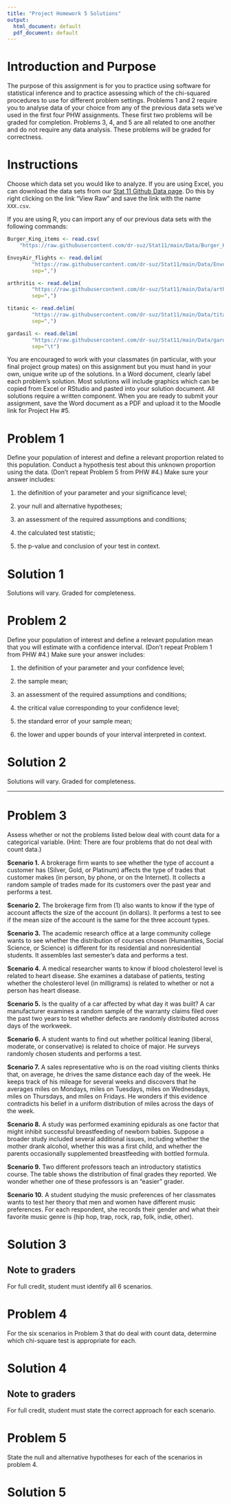 ```yaml
---
title: "Project Homework 5 Solutions"
output:
  html_document: default
  pdf_document: default
---
```


# Introduction and Purpose 

The purpose of this assignment is for you to practice using software for statistical inference and to practice assessing which of the chi-squared procedures to use for different problem settings. Problems 1 and 2 require you to analyse data of your choice from any of the previous data sets we've used in the first four PHW assignments. These first two problems will be graded for completion. Problems 3, 4, and 5 are all related to one another and do not require any data analysis. These problems will be graded for correctness. 

# Instructions

Choose which data set you would like to analyze. If you are using Excel, you can download the data sets from our [Stat 11 Github Data page](https://github.com/dr-suz/Stat11/tree/main/Data). Do this by right clicking on the link "View Raw" and save the link with the name `XXX.csv`. 

If you are using R, you can import any of our previous data sets with the following commands:
```r
Burger_King_items <- read.csv(
    "https://raw.githubusercontent.com/dr-suz/Stat11/main/Data/Burger_King_items.csv")
```

```r
EnvoyAir_flights <- read.delim(
        "https://raw.githubusercontent.com/dr-suz/Stat11/main/Data/EnvoyAir_flights.txt",
        sep=",")
```

```r
arthritis <- read.delim(
        "https://raw.githubusercontent.com/dr-suz/Stat11/main/Data/arthritis.csv",
        sep=",")
```

```r
titanic <- read.delim(
        "https://raw.githubusercontent.com/dr-suz/Stat11/main/Data/titanic.csv",
        sep=",")
```

```r
gardasil <- read.delim(
        "https://raw.githubusercontent.com/dr-suz/Stat11/main/Data/gardasil_data.txt",
        sep="\t")
```

You are encouraged to work with your classmates (in particular, with your final project group mates) on this assignment but you must hand in your own, unique write up of the solutions. In a Word document, clearly label each problem's solution. Most solutions will include graphics which can be copied from Excel or RStudio and pasted into your solution document. All solutions require a written component. When you are ready to submit your assignment, save the Word document as a PDF and upload it to the Moodle link for Project Hw \#5.


# Problem 1 

Define your population of interest and define a relevant proportion related to this population. Conduct a hypothesis test about this unknown proportion using the data. (Don't repeat Problem 5 from PHW \#4.) Make sure your answer includes: 

1) the definition of your parameter and your significance level; 

2) your null and alternative hypotheses; 

3) an assessment of the required assumptions and conditions; 

4) the calculated test statistic; 

5) the p-value and conclusion of your test in context. 


# Solution 1

Solutions will vary. Graded for completeness.


# Problem 2

Define your population of interest and define a relevant population mean that you will estimate with a confidence interval. (Don't repeat Problem 1 from PHW \#4.) Make sure your answer includes: 

1) the definition of your parameter and your confidence level;

2) the sample mean;

3) an assessment of the required assumptions and conditions; 

4) the critical value corresponding to your confidence level;

5) the standard error of your sample mean;

6) the lower and upper bounds of your interval interpreted in context.

# Solution 2

Solutions will vary. Graded for completeness.

*** 


# Problem 3

Assess whether or not the problems listed below deal with count data for a categorical variable. (Hint: There are four problems that do not deal with count data.)

**Scenario 1.**  A brokerage firm wants to see whether the type of account a customer has (Silver, Gold, or Platinum) affects the type of trades that customer makes (in person, by phone, or on the Internet). It collects a random sample of trades made for its customers over the past year and performs a test.  

**Scenario 2.** The brokerage firm from (1) also wants to know if the type of account affects the size of the account (in dollars). It performs a test to see if the mean size of the account is the same for the three account types. 

**Scenario 3.** The academic research office at a large community college wants to see whether the distribution of courses chosen (Humanities, Social Science, or Science) is different for its residential and nonresidential students. It assembles last semester's data and performs a test.  

**Scenario 4.** A medical researcher wants to know if blood cholesterol level is related to heart disease. She examines a database of  patients, testing whether the cholesterol level (in milligrams) is related to whether or not a person has heart disease.

**Scenario 5.** Is the quality of a car affected by what day it was built? A car manufacturer examines a random sample of the warranty claims filed over the past two years to test whether defects are randomly distributed across days of the workweek.

**Scenario 6.** A student wants to find out whether political leaning (liberal, moderate, or conservative) is related to choice of major. He surveys randomly chosen students and performs a test.

**Scenario 7.** A sales representative who is on the road visiting clients thinks that, on average, he drives the same distance each day of the week. He keeps track of his mileage for several weeks and discovers that he averages  miles on Mondays,  miles on Tuesdays,  miles on Wednesdays,  miles on Thursdays, and  miles on Fridays. He wonders if this evidence contradicts his belief in a uniform distribution of miles across the days of the week. 

**Scenario 8.** A study was performed examining epidurals as one factor that might inhibit successful breastfeeding of newborn babies. Suppose a broader study included several additional issues, including whether the mother drank alcohol, whether this was a first child, and whether the parents occasionally supplemented breastfeeding with bottled formula. 

**Scenario 9.** Two different professors teach an introductory statistics course. The table shows the distribution of final grades they reported. We wonder whether one of these professors is an "easier" grader. 

**Scenario 10.** A student studying the music preferences of her classmates wants to test her theory that men and women have different music preferences. For each respondent, she records their gender and what their favorite music genre is (hip hop, trap, rock, rap, folk, indie, other). 


# Solution 3 


## Note to graders
For full credit, student must identify all 6 scenarios. 

# Problem 4

For the six scenarios in Problem 3 that do deal with count data, determine which chi-square test is appropriate for each. 


# Solution 4 


## Note to graders
For full credit, student must state the correct approach for each scenario. 

# Problem 5

State the null and alternative hypotheses for each of the scenarios in problem 4. 

# Solution 5 

